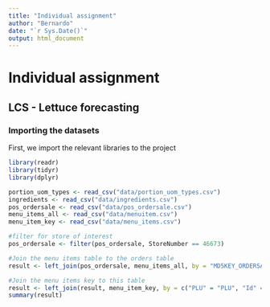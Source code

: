 ```yaml
---
title: "Individual assignment"
author: "Bernardo"
date: "`r Sys.Date()`"
output: html_document
---
```


# Individual assignment

## LCS - Lettuce forecasting

### Importing the datasets

First, we import the relevant libraries to the project

```r
library(readr)
library(tidyr)
library(dplyr)
```

```r
portion_uom_types <- read_csv("data/portion_uom_types.csv")
ingredients <- read_csv("data/ingredients.csv")
pos_ordersale <- read_csv("data/pos_ordersale.csv")
menu_items_all <- read_csv("data/menuitem.csv")
menu_item_key <- read_csv("data/menu_items.csv")
```

```r

#filter for store of interest
pos_ordersale <- filter(pos_ordersale, StoreNumber == 46673)

#Join the menu items table to the orders table
result <- left_join(pos_ordersale, menu_items_all, by = "MD5KEY_ORDERSALE")

#Join the menu items key to this table
result <- left_join(result, menu_item_key, by = c("PLU" = "PLU", "Id" = "MenuItemId"))
summary(result)
```
